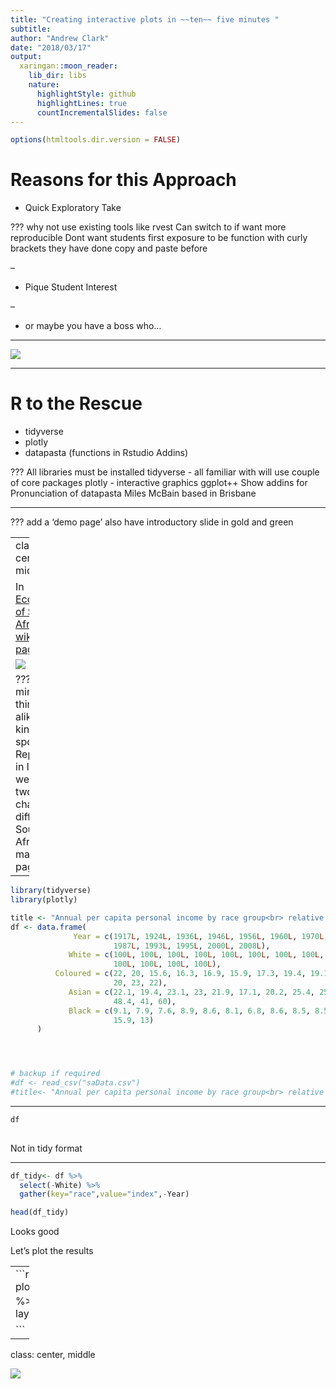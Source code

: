 ```yaml
---
title: "Creating interactive plots in ~~ten~~ five minutes "
subtitle: 
author: "Andrew Clark"
date: "2018/03/17"
output:
  xaringan::moon_reader:
    lib_dir: libs
    nature:
      highlightStyle: github
      highlightLines: true
      countIncrementalSlides: false
---
```


```r
options(htmltools.dir.version = FALSE)
```



# Reasons for this Approach




- Quick Exploratory Take

???
why not use existing tools like rvest
Can switch to if want more reproducible
Dont want students first exposure to be function with curly brackets
they have done copy and paste before

--

- Pique Student Interest

--

- or maybe you have a boss who...




---

 ![](deadline.jpg)

---

# R to the Rescue

* tidyverse
* plotly
* datapasta (functions in Rstudio Addins)

???
All libraries must be installed
tidyverse - all familiar with will use couple of core packages
plotly - interactive graphics ggplot++
Show addins for
Pronunciation of datapasta
Miles McBain based in Brisbane

---



???
add a 'demo page' also have introductory slide in gold and green

---
class: center, middle

In [Economy of South Africa wiki page](https://en.wikipedia.org/wiki/Economy_of_South_Africa)

![](wikiPageTable.PNG)

???
Great minds think alike - kinda spooky
Replaced in last week or two by chart
Bit different South Africa main page

---

```r

library(tidyverse)
library(plotly)

title <- "Annual per capita personal income by race group<br> relative to white levels"
df <- data.frame(
              Year = c(1917L, 1924L, 1936L, 1946L, 1956L, 1960L, 1970L, 1975L, 1980L,
                       1987L, 1993L, 1995L, 2000L, 2008L),
             White = c(100L, 100L, 100L, 100L, 100L, 100L, 100L, 100L, 100L, 100L,
                       100L, 100L, 100L, 100L),
          Coloured = c(22, 20, 15.6, 16.3, 16.9, 15.9, 17.3, 19.4, 19.1, 20.9, 19.3,
                       20, 23, 22),
             Asian = c(22.1, 19.4, 23.1, 23, 21.9, 17.1, 20.2, 25.4, 25.5, 30.2, 42,
                       48.4, 41, 60),
             Black = c(9.1, 7.9, 7.6, 8.9, 8.6, 8.1, 6.8, 8.6, 8.5, 8.5, 10.9, 13.5,
                       15.9, 13)
      )




# backup if required
#df <- read_csv("saData.csv")
#title<- "Annual per capita personal income by race group<br> relative to white levels"

```

---

```r
df
 
```

Not in tidy format

---


```r


df_tidy<- df %>% 
  select(-White) %>% 
  gather(key="race",value="index",-Year)

head(df_tidy)

```

Looks good

Let's plot the results

---
```r

df_tidy  %>% 
  plot_ly(x=~Year,y=~index,color=~race) %>% 
  add_lines() %>% 
  layout(title=title)

```

---
class: center, middle

 ![](didNothingToday200.jpg)

